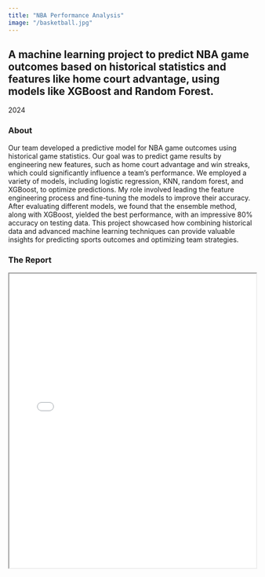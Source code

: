 ```yaml
---
title: "NBA Performance Analysis"
image: "/basketball.jpg"
---
```

A machine learning project to predict NBA game outcomes based on historical statistics and features like home court advantage, using models like XGBoost and Random Forest.
---

2024

### About

Our team developed a predictive model for NBA game outcomes using historical game statistics. Our goal was to predict game results by engineering new features, such as home court advantage and win streaks, which could significantly influence a team’s performance. We employed a variety of models, including logistic regression, KNN, random forest, and XGBoost, to optimize predictions. My role involved leading the feature engineering process and fine-tuning the models to improve their accuracy. After evaluating different models, we found that the ensemble method, along with XGBoost, yielded the best performance, with an impressive 80% accuracy on testing data. This project showcased how combining historical data and advanced machine learning techniques can provide valuable insights for predicting sports outcomes and optimizing team strategies.

### The Report

<iframe src="../project_files/NBA Prediction (Final).pdf" width="100%" height="600px">

</iframe>
